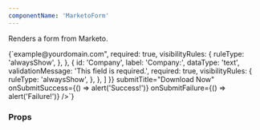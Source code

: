 ```yaml
---
componentName: 'MarketoForm'
---
```


Renders a form from Marketo.

<LiveComponent>
{`<MarketoForm
  formId={9999}
  marketoForm={{
    result: [
      {
        id: 'FirstName',
        label: 'First Name:',
        dataType: 'text',
        validationMessage: 'This field is required.',
        required: true,
        visibilityRules: {
          ruleType: 'alwaysShow',
        },
      },
      {
        id: 'LastName',
        label: 'Last Name:',
        dataType: 'text',
        validationMessage: 'This field is required.',
        required: true,
        visibilityRules: {
          ruleType: 'alwaysShow',
        },
      },
      {
        id: 'Email',
        label: 'Business Email:',
        dataType: 'email',
        validationMessage:
          "Must be valid email. <span class='mktoErrorDetail'>example@yourdomain.com</span>",
        required: true,
        visibilityRules: {
          ruleType: 'alwaysShow',
        },
      },
      {
        id: 'Company',
        label: 'Company:',
        dataType: 'text',
        validationMessage: 'This field is required.',
        required: true,
        visibilityRules: {
          ruleType: 'alwaysShow',
        },
      },
    ]
  }}
  submitTitle="Download Now"
  onSubmitSuccess={() => alert('Success!')}
  onSubmitFailure={() => alert('Failure!')}
/>`}
</LiveComponent>

### Props

<PropsTable props={componentProps} />
